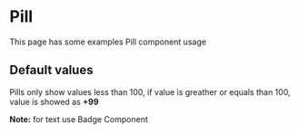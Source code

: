 # Pill
This page has some examples Pill component usage

<div className='flex'>
    <Pill variant='success' value={0} />
    <Pill variant='removed' value={10} />
    <Pill variant='progress' value={1000} />
    <Pill variant='trial' value={5} />
    <Pill variant='moved' value={20} />
    <Pill variant='beta' value={2} />
</div>

## Default values

Pills only show values less than 100, if value is greather or equals than 100, value is showed as **+99**
<div className='flex'>
    <Pill variant='progress' value={1000} />

</div>

**Note:** for text use Badge Component